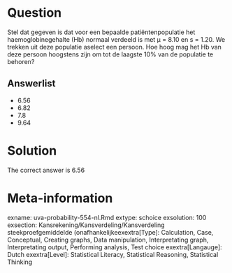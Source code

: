 Question
========

Stel dat gegeven is dat voor een bepaalde patiëntenpopulatie het haemoglobinegehalte (Hb) normaal verdeeld is met µ = 8.10 en s = 1.20. We trekken uit deze populatie aselect een persoon. Hoe hoog mag het Hb van deze persoon hoogstens zijn om tot de laagste 10% van de populatie te behoren? 

Answerlist
----------
* 6.56
* 6.82
* 7.8
* 9.64

Solution
========

The correct answer is  6.56 

Meta-information
================
exname: uva-probability-554-nl.Rmd 
extype: schoice 
exsolution: 100 
exsection: Kansrekening/Kansverdeling/Kansverdeling steekproefgemiddelde (onafhankelijkeexextra[Type]: Calculation, Case, Conceptual, Creating graphs, Data manipulation, Interpretating graph, Interpretating output, Performing analysis, Test choice 
exextra[Langauge]: Dutch 
exextra[Level]: Statistical Literacy, Statistical Reasoning, Statistical Thinking 

